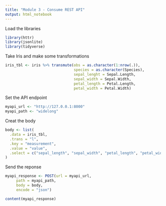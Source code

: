 ```yaml
---
title: "Module 3 - Consume REST API"
output: html_notebook
---
```


Load the libraries

```r
library(httr)
library(jsonlite)
library(tidyverse)
```

Take Iris and make some transformations

```r
iris_tbl <- iris %>% transmute(obs = as.character(1:nrow(.)),
                               species = as.character(Species),
                               sepal_lenght = Sepal.Length,
                               sepal_width = Sepal.Width,
                               petal_length = Petal.Length,
                               petal_width = Petal.Width)
```

Set the API endpoint

```r
myapi_url <- "http://127.0.0.1:8000"
myapi_path <- "widelong"
```

Creat the body

```r
body <- list(
  .data = iris_tbl,
  .trans = "l",
  .key = "measurement",
  .value = "value",
  .select = c("sepal_length", "sepal_width", "petal_length", "petal_width")
)
```

Send the reponse

```r
myapi_response <- POST(url = myapi_url,
     path = myapi_path,
     body = body,
     encode = "json")
```

```r
content(myapi_response)
```
